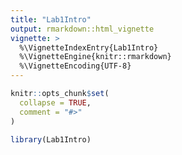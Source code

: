 ```yaml
---
title: "Lab1Intro"
output: rmarkdown::html_vignette
vignette: >
  %\VignetteIndexEntry{Lab1Intro}
  %\VignetteEngine{knitr::rmarkdown}
  %\VignetteEncoding{UTF-8}
---
```


```r
knitr::opts_chunk$set(
  collapse = TRUE,
  comment = "#>"
)
```

```r
library(Lab1Intro)
```
